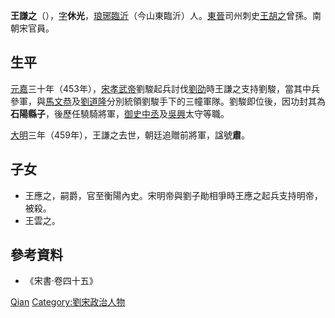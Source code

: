 {{Otheruses|other=名为王谦之的其他人物|王遜 (成化進士)}}

'''王謙之'''（{{bd|？||459年|catIdx=W}}），[[表字|字]]'''休光'''，[[琅琊|琅琊]][[臨沂|臨沂]]（今山東臨沂）人。[[東晉|東晉]]司州刺史[[王胡之|王胡之]]曾孫。南朝宋官員。

== 生平 ==
[[元嘉_(劉宋)|元嘉]]三十年（453年），[[宋孝武帝|宋孝武帝]]劉駿起兵討伐[[劉劭_(劉宋)|劉劭]]時王謙之支持劉駿，當其中兵參軍，與[[馬文恭|馬文恭]]及[[劉道隆|劉道隆]]分別統領劉駿手下的三幢軍隊。劉駿即位後，因功封其為'''石陽縣子'''，後歷任驍騎將軍，[[御史中丞|御史中丞]]及[[吳興郡|吳興]]太守等職。

[[大明_(劉宋)|大明]]三年（459年），王謙之去世，朝廷追贈前將軍，諡號'''肅'''。

== 子女 ==
*王應之，嗣爵，官至衡陽內史。宋明帝與劉子勛相爭時王應之起兵支持明帝，被殺。
*王雲之。

== 參考資料 ==
*《宋書·卷四十五》

{{Authority control}}
{{DEFAULTSORT:Wang王}}
[[Category:琅邪王氏|Qian]]
[[Category:劉宋政治人物|Category:劉宋政治人物]]
